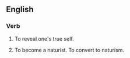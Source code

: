 ==English==

===Verb===
{{head|en|verb|head=to come out of one's [[shell]]}}

# {{idiomatic}} To reveal one's true self.
# {{idiomatic}} To become a naturist. To convert to naturism.